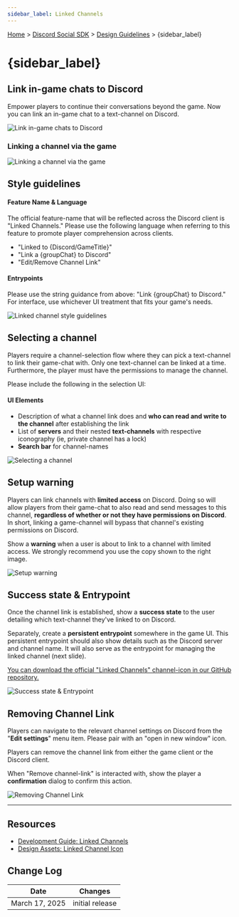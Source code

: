 ```yaml
---
sidebar_label: Linked Channels
---
```


[Home](#DOCS_INTRO) > [Discord Social SDK](#DOCS_DISCORD_SOCIAL_SDK_OVERVIEW) > [Design Guidelines](#DOCS_DISCORD_SOCIAL_SDK_DESIGN_GUIDELINES) > {sidebar_label}

# {sidebar_label}

## Link in-game chats to Discord

Empower players to continue their conversations beyond the game. Now you can link an in-game chat to a text-channel on Discord.

![Link in-game chats to Discord](social-sdk/design-guidelines/animated/LinkedChannels-02.gif)

### Linking a channel via the game

![Linking a channel via the game](social-sdk/design-guidelines/animated/LinkedChannel-Setup.gif)

## Style guidelines

#### Feature Name & Language

The official feature-name that will be reflected across the Discord client is "Linked Channels." Please use the following language when referring to this feature to promote player comprehension across clients.

- "Linked to \{Discord/GameTitle\}"
- "Link a \{groupChat\} to Discord"
- "Edit/Remove Channel Link"

#### Entrypoints

Please use the string guidance from above: "Link \{groupChat\} to Discord." For interface, use whichever UI treatment that fits your game's needs.

![Linked channel style guidelines](social-sdk/design-guidelines/LinkedChannels-04.webp)

## Selecting a channel

Players require a channel-selection flow where they can pick a text-channel to link their game-chat with. Only one text-channel can be linked at a time. Furthermore, the player must have the permissions to manage the channel.

Please include the following in the selection UI:

#### UI Elements

- Description of what a channel link does and **who can read and write to the channel** after establishing the link
- List of **servers** and their nested **text-channels** with respective iconography (ie, private channel has a lock)
- **Search bar** for channel-names

![Selecting a channel](social-sdk/design-guidelines/LinkedChannels-05.webp)

## Setup warning

Players can link channels with **limited access** on Discord. Doing so will allow players from their game-chat to also read and send messages to this channel, **regardless of whether or not they have permissions on Discord**. In short, linking a game-channel will bypass that channel's existing permissions on Discord.

Show a **warning** when a user is about to link to a channel with limited access. We strongly recommend you use the copy shown to the right image.

![Setup warning](social-sdk/design-guidelines/LinkedChannels-06.webp)

## Success state & Entrypoint

Once the channel link is established, show a **success state** to the user detailing which text-channel they've linked to on Discord.

Separately, create a **persistent entrypoint** somewhere in the game UI. This persistent entrypoint should also show details such as the Discord server and channel name. It will also serve as the entrypoint for managing the linked channel (next slide).

[You can download the official "Linked Channels" channel-icon in our GitHub repository.](https://github.com/discord/discord-api-docs/blob/main/resources/discord-social-sdk)

![Success state & Entrypoint](social-sdk/design-guidelines/LinkedChannels-07.webp)

## Removing Channel Link

Players can navigate to the relevant channel settings on Discord from the "**Edit settings**" menu item. Please pair with an "open in new window" icon.

Players can remove the channel link from either the game client or the Discord client.

When "Remove channel-link" is interacted with, show the player a **confirmation** dialog to confirm this action.

![Removing Channel Link](social-sdk/design-guidelines/animated/LinkedChannels-08.gif)

---

## Resources

- [Development Guide: Linked Channels](#DOCS_DISCORD_SOCIAL_SDK_DEVELOPMENT_GUIDES_LINKED_CHANNELS)
- [Design Assets: Linked Channel Icon](https://github.com/discord/discord-api-docs/blob/main/resources/discord-social-sdk)

## Change Log

| Date           | Changes         |
|----------------|-----------------|
| March 17, 2025 | initial release |

